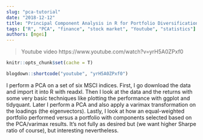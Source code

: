 ```yaml
---
slug: "pca-tutorial"
date: "2018-12-12"
title: "Principal Component Analysis in R for Portfolio Diversification"
tags: ["R", "PCA", "finance", "stock market", "Youtube", "statistics"]
authors: [mgei]
---
```


> Youtube video https://www.youtube.com/watch?v=yrH5A0ZPxf0

```r
knitr::opts_chunk$set(cache = T)
```

```r
blogdown::shortcode("youtube", "yrH5A0ZPxf0")
```

I perform a PCA on a set of six MSCI indices. First, I go download the data and import it into R with readxl. Then I look at the data and the returns with some very basic techniques like plotting the performance with ggplot and tidyquant. Later I perform a PCA and also apply a varimax transformation on the loadings (the eigenvectors). Lastly, I look at how an equal-weighted portfolio performed versus a portfolio with components selected based on the PCA/varimax results. It's not fully as desired but (we want higher Sharpe ratio of course), but interesting nevertheless.